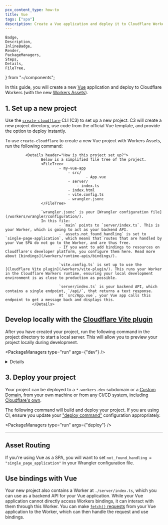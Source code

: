 ```yaml
---
pcx_content_type: how-to
title: Vue
tags: ["spa"]
description: Create a Vue application and deploy it to Cloudflare Workers with Workers Assets.
---
```


	Badge,
	Description,
	InlineBadge,
	Render,
	PackageManagers,
	Steps,
	Details,
	FileTree,
} from "~/components";

In this guide, you will create a new [Vue](https://vuejs.org/) application and deploy to Cloudflare Workers (with the new [Workers Assets](/workers/static-assets/)).

## 1. Set up a new project

Use the [`create-cloudflare`](https://www.npmjs.com/package/create-cloudflare) CLI (C3) to set up a new project. C3 will create a new project directory, use code from the official Vue template, and provide the option to deploy instantly.

To use `create-cloudflare` to create a new Vue project with Workers Assets, run the following command:

<PackageManagers
	type="create"
	pkg="cloudflare@latest"
	args="my-vue-app --framework=vue"
/>

    		 <Details header="How is this project set up?">
        			Below is a simplified file tree of the project.
        			<FileTree>
    						- my-vue-app
    							- src/
    									- App.vue
    							- server/
    								- index.ts
    							- index.html
    							- vite.config.ts
    							- wrangler.jsonc
        			</FileTree>

        			`wrangler.jsonc` is your [Wrangler configuration file](/workers/wrangler/configuration/).
        			In this file:
        					- `main` points to `server/index.ts`. This is your Worker, which is going to act as your backend API.
        					- `assets.not_found_handling` is set to `single-page-application`, which means that routes that are handled by your Vue SPA do not go to the Worker, and are thus free.
        					- If you want to add bindings to resources on Cloudflare's developer platform, you configure them here. Read more about [bindings](/workers/runtime-apis/bindings/).

    						`vite.config.ts` is set up to use the [Cloudflare Vite plugin](/workers/vite-plugin/). This runs your Worker in the Cloudflare Workers runtime, ensuring your local development environment is as close to production as possible.

    						`server/index.ts` is your backend API, which contains a single endpoint, `/api/`, that returns a text response.
    						At `src/App.vue`, your Vue app calls this endpoint to get a message back and displays this.
        		</Details>

## **Develop locally with the [Cloudflare Vite plugin](/workers/vite-plugin/)**

After you have created your project, run the following command in the project directory to start a local server. This will allow you to preview your project locally during development.

<PackageManagers type="run" args={"dev"} />
<Details header="What's happening in local development?">
	This project uses Vite for local development and build, and thus comes with
	all of Vite's features, including hot module replacement (HMR). In addition,
	`vite.config.ts` is set up to use the [Cloudflare Vite
	plugin](/workers/vite-plugin/). This runs your application in the Cloudflare
	Workers runtime, just like in production, and enables access to local
	emulations of bindings.
</Details>

## 3. Deploy your project

Your project can be deployed to a `*.workers.dev` subdomain or a [Custom Domain](/workers/configuration/routing/custom-domains/), from your own machine or from any CI/CD system, including [Cloudflare's own](/workers/ci-cd/builds/).

The following command will build and deploy your project. If you are using CI, ensure you update your ["deploy command"](/workers/ci-cd/builds/configuration/#build-settings) configuration appropriately.

<PackageManagers type="run" args={"deploy"} />

---

## Asset Routing

If you're using Vue as a SPA, you will want to set `not_found_handling = "single_page_application"` in your Wrangler configuration file.

<Render file="workers-assets-routing-summary" />

## Use bindings with Vue

Your new project also contains a Worker at `./server/index.ts`, which you can use as a backend API for your Vue application. While your Vue application cannot directly access Workers bindings, it can interact with them through this Worker. You can make [`fetch()` requests](/workers/runtime-apis/fetch/) from your Vue application to the Worker, which can then handle the request and use bindings.

<Render file="frameworks-bindings" />
